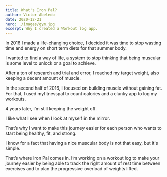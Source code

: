 ```yaml
---
title: What's Iron Pal?
author: Victor Abeledo
date: 2020-12-21
hero: ./images/gym.jpg
excerpt: Why I created a Workout log app.
---
```


In 2016 I made a life-changing choice, I decided it was time to stop wasting time and energy on short term diets for that summer body.

I wanted to find a way of life, a system to stop thinking that being muscular is some level to unlock or a goal to achieve.

After a ton of research and trial and error, I reached my target weight, also keeping a decent amount of muscle.

In the second half of 2016, I focused on building muscle without gaining fat. For that, I used myfitnesspal to count calories and a clunky app to log my workouts.

4 years later, I’m still keeping the weight off.

I like what I see when I look at myself in the mirror.

That’s why I want to make this journey easier for each person who wants to start being healthy, fit, and strong.

I know for a fact that having a nice muscular body is not that easy, but it's simple.

That’s where Iron Pal comes in. I’m working on a workout log to make your journey easier by being able to track the right amount of rest time between exercises and to plan the progressive overload of weights lifted.

